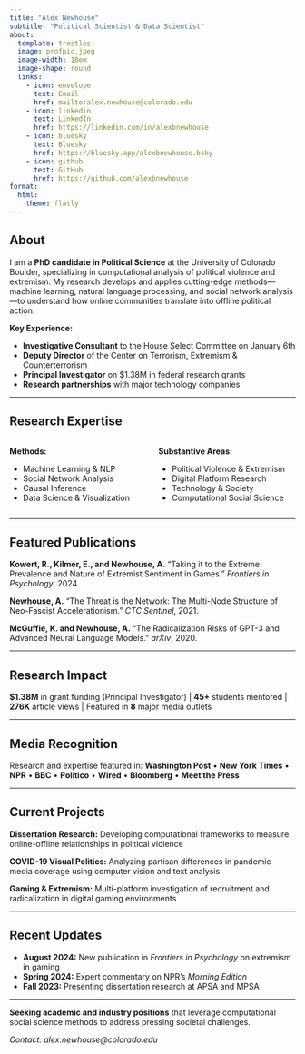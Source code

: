 ```yaml
---
title: "Alex Newhouse"
subtitle: "Political Scientist & Data Scientist"
about:
  template: trestles
  image: profpic.jpeg
  image-width: 18em
  image-shape: round
  links:
    - icon: envelope
      text: Email
      href: mailto:alex.newhouse@colorado.edu
    - icon: linkedin
      text: LinkedIn  
      href: https://linkedin.com/in/alexbnewhouse
    - icon: bluesky
      text: Bluesky
      href: https://bluesky.app/alexbnewhouse.bsky
    - icon: github
      text: GitHub
      href: https://github.com/alexbnewhouse
format:
  html:
    theme: flatly
---
```


## About

I am a **PhD candidate in Political Science** at the University of Colorado Boulder, specializing in computational analysis of political violence and extremism. My research develops and applies cutting-edge methods—machine learning, natural language processing, and social network analysis—to understand how online communities translate into offline political action.

**Key Experience:**

- **Investigative Consultant** to the House Select Committee on January 6th  
- **Deputy Director** of the Center on Terrorism, Extremism & Counterterrorism
- **Principal Investigator** on $1.38M in federal research grants
- **Research partnerships** with major technology companies

---

## Research Expertise

:::: {.columns}

::: {.column width="50%"}
**Methods:**

- Machine Learning & NLP
- Social Network Analysis  
- Causal Inference
- Data Science & Visualization
:::

::: {.column width="50%"}
**Substantive Areas:**

- Political Violence & Extremism
- Digital Platform Research
- Technology & Society
- Computational Social Science
:::

::::

---

## Featured Publications

**Kowert, R., Kilmer, E., and Newhouse, A.** "Taking it to the Extreme: Prevalence and Nature of Extremist Sentiment in Games." *Frontiers in Psychology*, 2024.

**Newhouse, A.** "The Threat is the Network: The Multi-Node Structure of Neo-Fascist Accelerationism." *CTC Sentinel*, 2021.

**McGuffie, K. and Newhouse, A.** "The Radicalization Risks of GPT-3 and Advanced Neural Language Models." *arXiv*, 2020.

---

## Research Impact

**$1.38M** in grant funding (Principal Investigator) | **45+** students mentored | **276K** article views | Featured in **8** major media outlets

---

## Media Recognition

Research and expertise featured in: **Washington Post** • **New York Times** • **NPR** • **BBC** • **Politico** • **Wired** • **Bloomberg** • **Meet the Press**

---

## Current Projects

**Dissertation Research:** Developing computational frameworks to measure online-offline relationships in political violence

**COVID-19 Visual Politics:** Analyzing partisan differences in pandemic media coverage using computer vision and text analysis

**Gaming & Extremism:** Multi-platform investigation of recruitment and radicalization in digital gaming environments

---

## Recent Updates

- **August 2024:** New publication in *Frontiers in Psychology* on extremism in gaming
- **Spring 2024:** Expert commentary on NPR's *Morning Edition* 
- **Fall 2023:** Presenting dissertation research at APSA and MPSA

---

**Seeking academic and industry positions** that leverage computational social science methods to address pressing societal challenges.

*Contact: alex.newhouse@colorado.edu*
